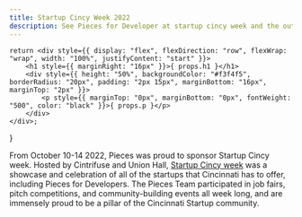```yaml
---
title: Startup Cincy Week 2022
description: See Pieces for Developer at startup cincy week and the outcome of the event.
---
```


    return <div style={{ display: "flex", flexDirection: "row", flexWrap: "wrap", width: "100%", justifyContent: "start" }}>
        <h1 style={{ marginRight: "16px" }}>{ props.h1 }</h1>
        <div style={{ height: "50%", backgroundColor: "#f3f4f5", borderRadius: "20px", padding: "2px 15px", marginBottom: "16px", marginTop: "2px" }}>
            <p style={{ marginTop: "0px", marginBottom: "0px", fontWeight: "500", color: "black" }}>{ props.p }</p>
        </div>
    </div>;
}

<EventHeader p="October 10 - 14, 2022" h1="Cincy Startup Week 2022"></EventHeader>

From October 10-14 2022, Pieces was proud to sponsor Startup Cincy week. Hosted by Cintrifuse and Union Hall, [Startup Cincy week](https://startupcincy.com/startupcincyweek/) was a showcase and celebration of all of the startups that Cincinnati has to offer, including Pieces for Developers. The Pieces Team participated in job fairs, pitch competitions, and community-building events all week long, and are immensely proud to be a pillar of the Cincinnati Startup community.

